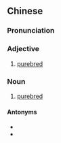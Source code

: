 {{also|纯种}}
==Chinese==
{{zh-forms|s=纯种}}

===Pronunciation===
{{zh-pron
|m=chúnzhǒng
|cat=a,n
}}

===Adjective===
{{zh-adj}}

# [[purebred]]

===Noun===
{{zh-noun}}

# [[purebred]]

====Antonyms====
* {{zh-l|雜交種}}
* {{zh-l|雜種}}